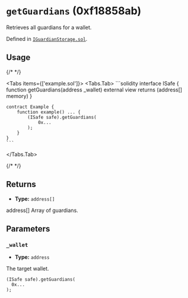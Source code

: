 



# `getGuardians` (0xf18858ab)



Retrieves all guardians for a wallet.




Defined in [`IGuardianStorage.sol`](https://github.com/safe-global/safe-modules/tree/recovery/v0.1.0/modules/recovery/contracts/generated-markups/candide-contracts/contracts/modules/social_recovery/storage/IGuardianStorage.sol#Lundefined).


## Usage

{/* <!-- vale off --> */}

<Tabs items={['example.sol']}>
  <Tabs.Tab>
    ```solidity
    interface ISafe {
        function getGuardians(address _wallet) external view returns (address[] memory)
    }

    contract Example {
        function example() ... {
            (ISafe safe).getGuardians(
                0x...
            );
        }
    }
    ```
  </Tabs.Tab>
</Tabs>

{/* <!-- vale on --> */}

## Returns



  - **Type:** `address[]`

  address[] Array of guardians.




## Parameters

### `_wallet`

  - **Type:** `address`

  The target wallet.

  ```solidity focus=2
  (ISafe safe).getGuardians(
    0x...
  );
  ```





